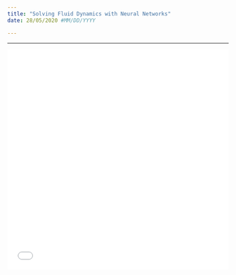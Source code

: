 ```yaml
---
title: "Solving Fluid Dynamics with Neural Networks"
date: 28/05/2020 #MM/DD/YYYY

---
```


***

![](Neural_PDEs_Fusion_EP_Talks.pdf){width=100% height=500}

